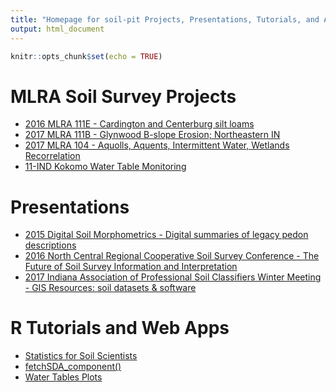 ---
title: "Homepage for soil-pit Projects, Presentations, Tutorials, and Apps"
output: html_document
---

```{r setup, include=FALSE}
knitr::opts_chunk$set(echo = TRUE)
```

# MLRA Soil Survey Projects
- [2016 MLRA 111E - Cardington and Centerburg silt loams](http://ncss-tech.github.io/soil-pit/projects/MLRA111E_Cardington_and_Centerburg_silt_loams.html)
- [2017 MLRA 111B - Glynwood B-slope Erosion; Northeastern IN](http://ncss-tech.github.io/soil-pit/projects/MLRA111B_Glynwood_B-slope_Erosion_Northeastern_IN.html)
- [2017 MLRA 104 - Aquolls, Aquents, Intermittent Water, Wetlands Recorrelation](http://ncss-tech.github.io/soil-pit/projects/MLRA104_Aquolls_Aquents_Intermittent_Water_Wetlands_Recorrelation.html)
- [11-IND Kokomo Water Table Monitoring](http://ncss-tech.github.io/soil-pit/sandbox/alena/data_logger/Kokomo71_fp.html)


# Presentations
- [2015 Digital Soil Morphometrics - Digital summaries of legacy pedon descriptions](http://ncss-tech.github.io/soil-pit/sandbox/stephen/madison2015_prez.html)
- [2016 North Central Regional Cooperative Soil Survey Conference - The Future of Soil Survey Information and Interpretation](https://www.nrcs.usda.gov/wps/PA_NRCSConsumption/download?cid=nrcseprd1273812&ext=pdf)
- [2017 Indiana Association of Professional Soil Classifiers Winter Meeting - GIS Resources: soil datasets & software](https://docs.google.com/presentation/d/1qGaRHG1y0zQxniJSwZgAO4SJW6J77ZQDvV1ngNpv7bw/edit?usp=sharing)

# R Tutorials and Web Apps
- [Statistics for Soil Scientists](http://ncss-tech.github.io/stats_for_soil_survey/chapters/)
- [fetchSDA_component()](http://ncss-tech.github.io/soil-pit/sandbox/stephen/cuneiform_article_20170519.html)
- [Water Tables Plots](https://hammerly.shinyapps.io/test_application/)